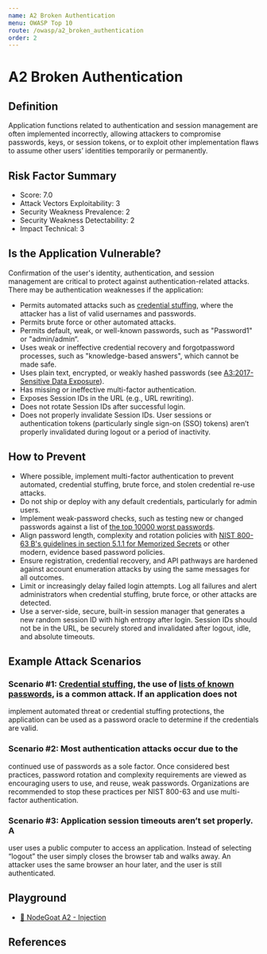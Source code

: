 ```yaml
---
name: A2 Broken Authentication
menu: OWASP Top 10
route: /owasp/a2_broken_authentication
order: 2
---
```


# A2 Broken Authentication


## Definition

Application functions related to authentication and session management are often implemented
incorrectly, allowing attackers to compromise passwords, keys, or session tokens, or to exploit
other implementation flaws to assume other users’ identities temporarily or permanently.

## Risk Factor Summary

- Score: 7.0
- Attack Vectors Exploitability: 3
- Security Weakness Prevalence: 2
- Security Weakness Detectability: 2
- Impact Technical: 3

## Is the Application Vulnerable?

Confirmation of the user's identity, authentication, and session
management are critical to protect against authentication-related
attacks.
There may be authentication weaknesses if the application:
- Permits automated attacks such as [credential stuffing](https://owasp.org/www-community/attacks/Credential_stuffing), where
the attacker has a list of valid usernames and passwords.
- Permits brute force or other automated attacks.
- Permits default, weak, or well-known passwords, such as
"Password1" or "admin/admin“.
- Uses weak or ineffective credential recovery and forgotpassword processes, such as "knowledge-based answers",
which cannot be made safe.
- Uses plain text, encrypted, or weakly hashed passwords (see
[A3:2017-Sensitive Data Exposure](/owasp/a3_sensitived_data_exposure)).
- Has missing or ineffective multi-factor authentication.
- Exposes Session IDs in the URL (e.g., URL rewriting).
- Does not rotate Session IDs after successful login.
- Does not properly invalidate Session IDs. User sessions or
authentication tokens (particularly single sign-on (SSO) tokens)
aren’t properly invalidated during logout or a period of inactivity. 

## How to Prevent

- Where possible, implement multi-factor authentication to
prevent automated, credential stuffing, brute force, and stolen
credential re-use attacks.
- Do not ship or deploy with any default credentials, particularly
for admin users.
- Implement weak-password checks, such as testing new or
changed passwords against a list of [the top 10000 worst
passwords](https://github.com/danielmiessler/SecLists/tree/master/Passwords).
- Align password length, complexity and rotation policies with
[NIST 800-63 B's guidelines in section 5.1.1 for Memorized
Secrets](https://pages.nist.gov/800-63-3/sp800-63b.html#memsecret) or other modern, evidence based password policies.
- Ensure registration, credential recovery, and API pathways are
hardened against account enumeration attacks by using the
same messages for all outcomes.
- Limit or increasingly delay failed login attempts. Log all failures
and alert administrators when credential stuffing, brute force, or
other attacks are detected.
- Use a server-side, secure, built-in session manager that
generates a new random session ID with high entropy after
login. Session IDs should not be in the URL, be securely stored
and invalidated after logout, idle, and absolute timeouts.


## Example Attack Scenarios

### Scenario #1: [Credential stuffing](https://github.com/danielmiessler/SecLists), the use of [lists of known passwords](https://github.com/danielmiessler/SecLists), is a common attack. If an application does not
implement automated threat or credential stuffing protections, the
application can be used as a password oracle to determine if the
credentials are valid.

### Scenario #2: Most authentication attacks occur due to the
continued use of passwords as a sole factor. Once considered
best practices, password rotation and complexity requirements
are viewed as encouraging users to use, and reuse, weak
passwords. Organizations are recommended to stop these
practices per NIST 800-63 and use multi-factor authentication.

### Scenario #3: Application session timeouts aren’t set properly. A
user uses a public computer to access an application. Instead of
selecting “logout” the user simply closes the browser tab and
walks away. An attacker uses the same browser an hour later,
and the user is still authenticated.

## Playground

- [🐑 NodeGoat A2 - Injection](https://nodegoat.herokuapp.com/tutorial/a2)


## References
